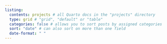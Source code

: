 ```yaml
---
listing: 
  contents: projects # all Quarto docs in the "projects" directory 
  type: grid # "grid", "default" or "table"
  categories: false # allows you to sort posts by assigned categories 
  sort: "date" # can also sort on more than one field
  date-format: " "
---
```

